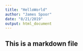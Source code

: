 ```yaml
---
title: "HelloWorld"
author: "James Spoor"
date: "8/21/2019"
output: html_document
---
```



## This is a markdown file